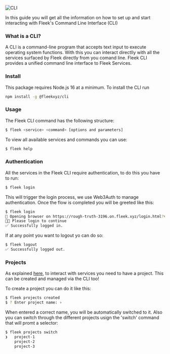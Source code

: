 ![CLI](/fleek-cli.png)

In this guide you will get all the information on how to set up and start interacting with Fleek's Command Line Interface (CLI)

### What is a CLI?

A CLI is a command-line program that accepts text input to execute operating system functions. With this you can interact directlly with all the services surfaced by Fleek directly from you comand line. Fleek CLI provides a unified command line interface to Fleek Services.

### Install

This package requires Node.js 16 at a minimum. To install the CLI run

``` bash copy
npm install -g @fleekxyz/cli
```

### Usage

The Fleek CLI command has the following structure:

``` bash copy
$ fleek <service> <command> [options and parameters]
```

To view all available services and commands you can use:
```bash copy
$ fleek help
```

### Authentication

All the services in the Fleek CLI require authentication, to do this you have to run:

```bash copy
$ fleek login
```
This will trigger the login process, we use Web3Auth to manage authentication. Once the flow is completed you will be greeted like this:

```bash copy
$ fleek login
🔗 Opening browser on https://rough-truth-3196.on.fleek.xyz/login.html?verificationSession=... 
🧑‍💻 Please login to continue
✅ Successfully logged in.
```

If at any point you want to logout yo can do so:

```bash copy
$ fleek logout
✅ Successfully logged out.
```

### Projects

As explained [here](/getting-started#projects), to interact with services you need to have a project. This can be created and managed via the CLI too!

To create a project you can do it like this:

```bash copy
$ fleek projects created
$ ? Enter project name: › 
```

When entered a correct name, you will be automatically switched to it. Also you can switch through the different projects usign the 'switch' command that will promt a selector:

```bash copy
$ fleek projects switch
❯   project-1
    project-2
    project-3
```